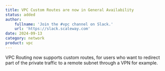 ```yaml
---
title: VPC Custom Routes are now in General Availability
status: added
author:
    fullname: 'Join the #vpc channel on Slack.'
    url: 'https://slack.scaleway.com'
date: 2024-09-13
category: network
product: vpc
---
```


VPC Routing now supports custom routes, for users who want to redirect part of the private traffic to a remote subnet through a VPN for example.

